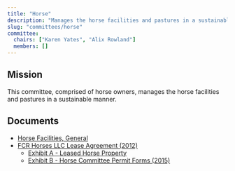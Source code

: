 ```yaml
---
title: "Horse"
description: "Manages the horse facilities and pastures in a sustainable manner."
slug: "committees/horse"
committee:
  chairs: ["Karen Yates", "Alix Rowland"]
  members: []
---
```



<CommitteeMembers frontmatter={frontmatter} />

## Mission

This committee, comprised of horse owners, manages the horse facilities and pastures in a sustainable manner.

## Documents

- [Horse Facilities, General](/uploads/2016/03/Horse-Facilities.pdf)
- [FCR Horses LLC Lease Agreement (2012)](/uploads/2016/03/FCR-Horses-LLC-Lease-Agreement-2012.pdf)
    - [Exhibit A - Leased Horse Property](/uploads/2022/02/Exhibit-A-Leased-Horse-Property.pdf)
    - [Exhibit B - Horse Committee Permit Forms (2015)](/uploads/2022/02/FCRHLLC-Permit-Forms-2015.pdf)


<FileHistory file="src/content/docs/committees/horse.mdx" />
